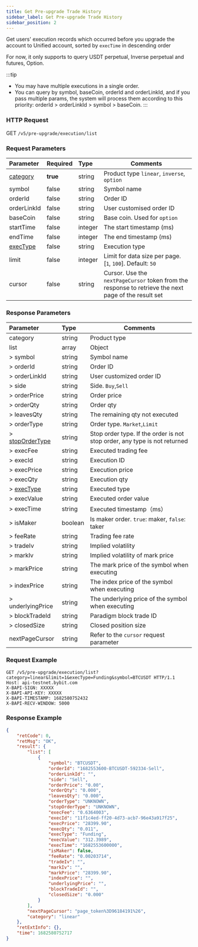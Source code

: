 ```yaml
---
title: Get Pre-upgrade Trade History
sidebar_label: Get Pre-upgrade Trade History
sidebar_position: 2
---
```


Get users' execution records which occurred before you upgrade the account to Unified account, sorted by `execTime` in descending order

For now, it only supports to query USDT perpetual, Inverse perpetual and futures, Option.

:::tip
* You may have multiple executions in a single order.
* You can query by symbol, baseCoin, orderId and orderLinkId, and if you pass multiple params, the system will process them according to this priority: orderId > orderLinkId > symbol > baseCoin.
:::

### HTTP Request
GET `/v5/pre-upgrade/execution/list`

### Request Parameters
| Parameter | Required | Type | Comments|
|:----- |:-------|:-----|------ |
|[category](../enum#category) |**true** |string |Product type `linear`, `inverse`, `option` |
|symbol |false |string |Symbol name |
|orderId |false |string |Order ID |
|orderLinkId |false |string |User customised order ID |
|baseCoin |false |string |Base coin. Used for `option` |
|startTime |false |integer |The start timestamp (ms)|
|endTime |false |integer |The end timestamp (ms)|
|[execType](../enum#exectype) |false |string |Execution type|
|limit |false |integer |Limit for data size per page. [`1`, `100`]. Default: `50`|
|cursor |false |string |Cursor. Use the `nextPageCursor` token from the response to retrieve the next page of the result set|

### Response Parameters
| Parameter | Type | Comments|
|:----- |:-----|----- |
| category | string  | Product type|
| list | array | Object |
|> symbol |string   |Symbol name |
|> orderId |string |Order ID |
|> orderLinkId |string |User customized order ID|
|> side |string |Side. `Buy`,`Sell` |
|> orderPrice |string |Order price |
|> orderQty |string |Order qty |
|> leavesQty |string |The remaining qty not executed|
|> orderType |string |Order type. `Market`,`Limit` |
|> [stopOrderType](../enum#stopordertype) |string |Stop order type. If the order is not stop order, any type is not returned|
|> execFee |string   |Executed trading fee |
|> execId |string |Execution ID |
|> execPrice |string |Execution price |
|> execQty |string |Execution qty |
|> [execType](../enum#exectype) |string |Executed type|
|> execValue |string |Executed order value |
|> execTime |string |Executed timestamp（ms） |
|> isMaker |boolean |Is maker order. `true`: maker, `false`: taker|
|> feeRate |string |Trading fee rate |
|> tradeIv |string |Implied volatility |
|> markIv |string |Implied volatility of mark price|
|> markPrice |string |The mark price of the symbol when executing |
|> indexPrice |string |The index price of the symbol when executing|
|> underlyingPrice |string |The underlying price of the symbol when executing|
|> blockTradeId |string |Paradigm block trade ID|
|> closedSize |string |Closed position size |
|nextPageCursor |string |Refer to the `cursor` request parameter|

### Request Example

```http
GET /v5/pre-upgrade/execution/list?category=linear&limit=1&execType=Funding&symbol=BTCUSDT HTTP/1.1
Host: api-testnet.bybit.com
X-BAPI-SIGN: XXXXX
X-BAPI-API-KEY: XXXXX
X-BAPI-TIMESTAMP: 1682580752432
X-BAPI-RECV-WINDOW: 5000
```

### Response Example

```json
{
    "retCode": 0,
    "retMsg": "OK",
    "result": {
        "list": [
            {
                "symbol": "BTCUSDT",
                "orderId": "1682553600-BTCUSDT-592334-Sell",
                "orderLinkId": "",
                "side": "Sell",
                "orderPrice": "0.00",
                "orderQty": "0.000",
                "leavesQty": "0.000",
                "orderType": "UNKNOWN",
                "stopOrderType": "UNKNOWN",
                "execFee": "0.6364003",
                "execId": "11f1c4ed-ff20-4d73-acb7-96e43a917f25",
                "execPrice": "28399.90",
                "execQty": "0.011",
                "execType": "Funding",
                "execValue": "312.3989",
                "execTime": "1682553600000",
                "isMaker": false,
                "feeRate": "0.00203714",
                "tradeIv": "",
                "markIv": "",
                "markPrice": "28399.90",
                "indexPrice": "",
                "underlyingPrice": "",
                "blockTradeId": "",
                "closedSize": "0.000"
            }
        ],
        "nextPageCursor": "page_token%3D96184191%26",
        "category": "linear"
    },
    "retExtInfo": {},
    "time": 1682580752717
}
```
